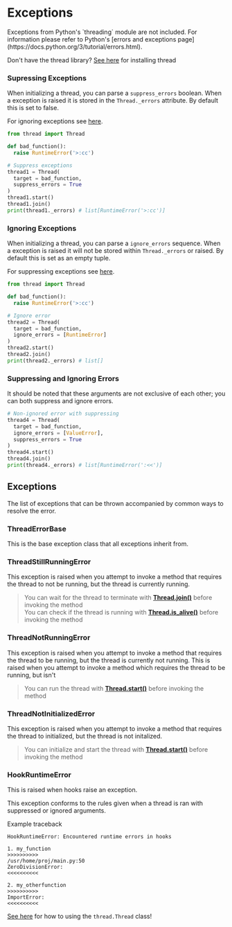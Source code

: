 


# Exceptions
<Callout type="info">
  Exceptions from Python's `threading` module are not included. For information please refer to Python's 
  [errors and exceptions page](https://docs.python.org/3/tutorial/errors.html).
</Callout>

Don't have the thread library? [See here](./installation) for installing thread



### Supressing Exceptions
When initializing a thread, you can parse a `suppress_errors` boolean. When a 
exception is raised it is stored in the `Thread._errors` attribute. By default this
is set to false.

For ignoring exceptions see [here](#ignoring-exceptions).

```py
from thread import Thread

def bad_function():
  raise RuntimeError('>:cc')

# Suppress exceptions
thread1 = Thread(
  target = bad_function,
  suppress_errors = True
)
thread1.start()
thread1.join()
print(thread1._errors) # list[RuntimeError('>:cc')]
```



### Ignoring Exceptions
When initializing a thread, you can parse a `ignore_errors` sequence. When a exception is
raised it will not be stored within `Thread._errors` or raised. By default this is set as an empty
tuple.

For suppressing exceptions see [here](#suppressing-exceptions).

```py
from thread import Thread

def bad_function():
  raise RuntimeError('>:cc')

# Ignore error
thread2 = Thread(
  target = bad_function,
  ignore_errors = [RuntimeError]
)
thread2.start()
thread2.join()
print(thread2._errors) # list[]
```



### Suppressing and Ignoring Errors
It should be noted that these arguments are not exclusive of each other; you can both suppress and ignore errors.

```py
# Non-ignored error with suppressing
thread4 = Thread(
  target = bad_function,
  ignore_errors = [ValueError],
  suppress_errors = True
)
thread4.start()
thread4.join()
print(thread4._errors) # list[RuntimeError(':<<')]
```



## Exceptions

The list of exceptions that can be thrown accompanied by common ways to resolve the error.



### ThreadErrorBase

This is the base exception class that all exceptions inherit from.



### ThreadStillRunningError

This exception is raised when you attempt to invoke a method that requires the thread to not be running, but the thread is currently running.
> You can wait for the thread to terminate with [**Thread.join()**](.thread-class#methods) before invoking the method<br />
> You can check if the thread is running with [**Thread.is_alive()**](thread-class#methodss) before invoking the method



### ThreadNotRunningError

This exception is raised when you attempt to invoke a method that requires the thread to be running, but the thread is currently not running.
This is raised when you attempt to invoke a method which requires the thread to be running, but isn't
> You can run the thread with [**Thread.start()**](thread-class#methods) before invoking the method



### ThreadNotInitializedError

This exception is raised when you attempt to invoke a method that requires the thread to initialized, but the thread is not initalized.
> You can initialize and start the thread with [**Thread.start()**](thread-class#methods) before invoking the method



### HookRuntimeError

This is raised when hooks raise an exception.

This exception conforms to the rules given when a thread is ran with suppressed or ignored arguments.

Example traceback
```text
HookRuntimeError: Encountered runtime errors in hooks

1. my_function
>>>>>>>>>>
/usr/home/proj/main.py:50
ZeroDivisionError:
<<<<<<<<<<

2. my_otherfunction
>>>>>>>>>>
ImportError:
<<<<<<<<<<
```


[See here](./thread-class) for how to using the `thread.Thread` class!